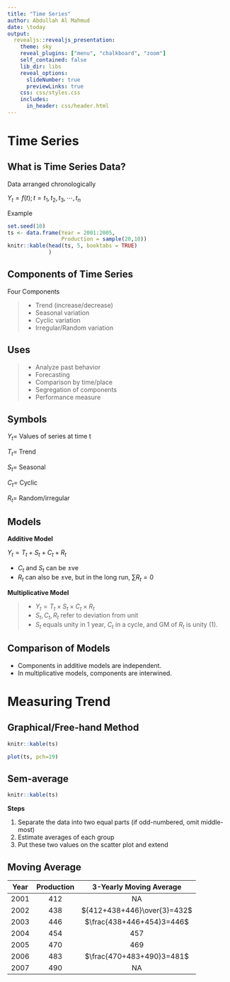---
title: "Time Series"
author: Abdullah Al Mahmud
date: \today
output: 
  revealjs::revealjs_presentation:
    theme: sky
    reveal_plugins: ["menu", "chalkboard", "zoom"]
    self_contained: false
	lib_dir: libs
    reveal_options:
      slideNumber: true
      previewLinks: true
    css: css/styles.css
    includes:
      in_header: css/header.html
---

# Time Series

## What is Time Series Data?

<div class="container">
<div class="col">
Data arranged chronologically

$Y_t = f(t); t = t_1, t_2, t_3, \cdots, t_n$
</div>
<div class="col">
Example

```{r, echo=FALSE}
set.seed(10)
ts <- data.frame(Year = 2001:2005,
                 Production = sample(20,10))
knitr::kable(head(ts, 5, booktabs = TRUE)
             )
``` 
</div>
</div>

## Components of Time Series

Four Components

> -  Trend (increase/decrease)
> - Seasonal variation
> - Cyclic variation
> - Irregular/Random variation

## Uses

> - Analyze past behavior
> - Forecasting
> - Comparison by time/place
> - Segregation of components
> - Performance measure

## Symbols

$Y_t =$ Values of series at time t

$T_t =$ Trend

$S_t =$ Seasonal 

$C_t =$ Cyclic

$R_t =$ Random/irregular

## Models

<div class="container">
<div class="col">
**Additive Model**

$Y_t = T_t + S_t + C_t + R_t$

- $C_t$ and $S_t$ can be $\pm$ve
- $R_t$ can also be $\pm$ve, but in the long run, $\sum R_t = 0$
</div>
<div class="col">
**Multiplicative Model**

> - $Y_t = T_t \times S_t \times C_t \times R_t$
> - $S_t, C_t, R_t$ refer to deviation from unit
> - $S_t$ equals unity in 1 year, $C_t$ in a cycle, and GM of $R_t$ is unity (1). 
</div>
</div>

## Comparison of Models

- Components in additive models are independent. 
- In multiplicative models, components are interwined.

# Measuring Trend

## Graphical/Free-hand Method

<div class="container">
<div class="col">

```{r, echo=FALSE}
knitr::kable(ts)
```

</div>
<div class="col">
```{r, echo=FALSE}
plot(ts, pch=19)
```
</div>
</div>

## Sem-average

<div class="container">
<div class="col">
```{r, echo=FALSE}
knitr::kable(ts)
```
</div>
<div class="col">
**Steps**

1. Separate the data into two equal parts (if odd-numbered, omit middle-most)
2. Estimate averages of each group
3. Put these two values on the scatter plot and extend
</div>
</div>

## Moving Average

| Year | Production |   3-Yearly Moving  Average  |
|:----:|:----------:|:---------------------------:|
| 2001 |     412    |              NA             |
| 2002 |     438    | ${412+438+446}\over{3}=432$ |
| 2003 |     446    |  $\frac{438+446+454}3=446$  |
| 2004 |     454    |             457             |
| 2005 |     470    |             469             |
| 2006 |     483    |  $\frac{470+483+490}3=481$  |
| 2007 |     490    |              NA             |

<div class="container">
<div class="col">

</div>
<div class="col">

</div>
</div>
